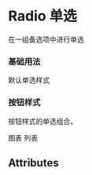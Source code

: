 

<Meta title="Radio 单选" component={Radio} />

# Radio 单选

在一组备选项中进行单选

### 基础用法

默认单选样式

<Preview>
  <Story name="基础用法">
    <Radio.Group value="七天">
      <Radio label="三天" />
      <Radio label="七天" />
      <Radio label="三十天" />
    </Radio.Group>
  </Story>
</Preview>

### 按钮样式

按钮样式的单选组合。

<Preview>
  <Story name="按钮样式">
    <RadioButton.Group value="图表">
      <RadioButton label="图表">
        <ImageIcon className="m-r-10" path={IconChart} width={14} height={14} />
        图表
      </RadioButton>
      <RadioButton label="列表">
        <ImageIcon className="m-r-10" path={IconList} width={14} height={14} />
        列表
      </RadioButton>
    </RadioButton.Group>
  </Story>
</Preview>

## Attributes

<Props of={Radio} />
